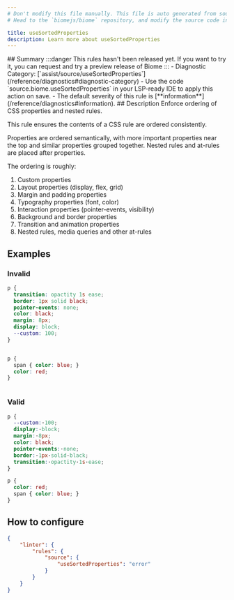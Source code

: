 ```yaml
---
# Don't modify this file manually. This file is auto generated from source, and you will lose your changes next time the website is built.
# Head to the `biomejs/biome` repository, and modify the source code in there.

title: useSortedProperties
description: Learn more about useSortedProperties
---
```


<Tabs>
<TabItem label="CSS" icon="seti:css">
## Summary
:::danger
This rules hasn't been released yet. If you want to try it, you can request and try a preview release of Biome
:::
- Diagnostic Category: [`assist/source/useSortedProperties`](/reference/diagnostics#diagnostic-category)
- Use the code `source.biome.useSortedProperties` in your LSP-ready IDE to apply this action on save.
- The default severity of this rule is [**information**](/reference/diagnostics#information).
## Description
Enforce ordering of CSS properties and nested rules.

This rule ensures the contents of a CSS rule are ordered consistently.

Properties are ordered semantically, with more important properties near the top and
similar properties grouped together. Nested rules and at-rules are placed after properties.

The ordering is roughly:

1. Custom properties
2. Layout properties (display, flex, grid)
3. Margin and padding properties
4. Typography properties (font, color)
5. Interaction properties (pointer-events, visibility)
6. Background and border properties
7. Transition and animation properties
8. Nested rules, media queries and other at-rules

## Examples

### Invalid

```css
p {
  transition: opactity 1s ease;
  border: 1px solid black;
  pointer-events: none;
  color: black;
  margin: 8px;
  display: block;
  --custom: 100;
}
```

<pre class="language-text"><code class="language-text"></code></pre>

```css
p {
  span { color: blue; }
  color: red;
}
```

<pre class="language-text"><code class="language-text"></code></pre>

### Valid

```css
p {
  --custom:·100;
  display:·block;
  margin:·8px;
  color: black;
  pointer-events:·none;
  border:·1px·solid·black;
  transition:·opactity·1s·ease;
}
```

```css
p {
  color: red;
  span { color: blue; }
}
```

## How to configure
```json title="biome.json"
{
	"linter": {
		"rules": {
			"source": {
				"useSortedProperties": "error"
			}
		}
	}
}

```

</TabItem>
</Tabs>

